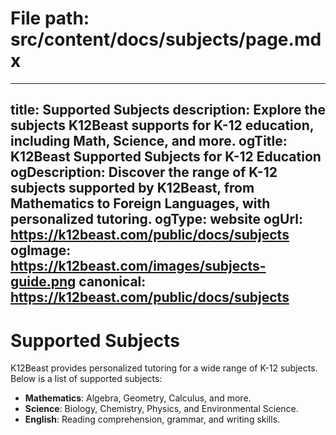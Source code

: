 # File path: src/content/docs/subjects/page.mdx

---
title: Supported Subjects
description: Explore the subjects K12Beast supports for K-12 education, including Math, Science, and more.
ogTitle: K12Beast Supported Subjects for K-12 Education
ogDescription: Discover the range of K-12 subjects supported by K12Beast, from Mathematics to Foreign Languages, with personalized tutoring.
ogType: website
ogUrl: https://k12beast.com/public/docs/subjects
ogImage: https://k12beast.com/images/subjects-guide.png
canonical: https://k12beast.com/public/docs/subjects
---

# Supported Subjects

K12Beast provides personalized tutoring for a wide range of K-12 subjects. Below is a list of supported subjects:

- **Mathematics**: Algebra, Geometry, Calculus, and more.
- **Science**: Biology, Chemistry, Physics, and Environmental Science.
- **English**: Reading comprehension, grammar, and writing skills.

<script type="application/ld+json" dangerouslySetInnerHTML={{
  __html: JSON.stringify({
    "@context": "https://schema.org",
    "@type": "ItemList",
    "name": "K12Beast Supported Subjects",
    "description": "List of K-12 subjects supported by K12Beast for personalized tutoring.",
    "itemListElement": [
      {
        "@type": "ListItem",
        "position": 1,
        "name": "Mathematics",
        "description": "Algebra, Geometry, Calculus, and more."
      },
      {
        "@type": "ListItem",
        "position": 2,
        "name": "Science",
        "description": "Biology, Chemistry, Physics, and Environmental Science."
      },
      {
        "@type": "ListItem",
        "position": 3,
        "name": "English",
        "description": "Reading comprehension, grammar, and writing skills."
      }
    ]
  })
}} />